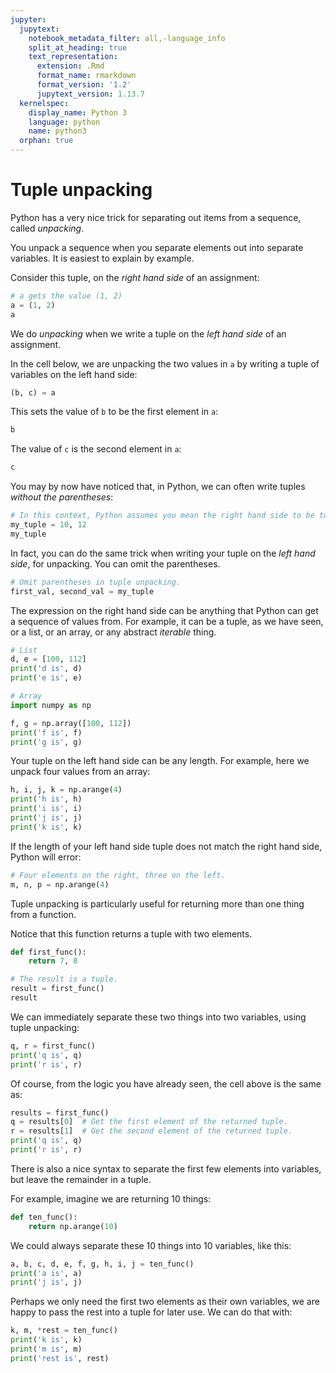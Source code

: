 ```yaml
---
jupyter:
  jupytext:
    notebook_metadata_filter: all,-language_info
    split_at_heading: true
    text_representation:
      extension: .Rmd
      format_name: rmarkdown
      format_version: '1.2'
      jupytext_version: 1.13.7
  kernelspec:
    display_name: Python 3
    language: python
    name: python3
  orphan: true
---
```


# Tuple unpacking

Python has a very nice trick for separating out items from a sequence, called *unpacking*.

You unpack a sequence when you separate elements out into separate variables.  It is easiest to explain by example.

Consider this tuple, on the *right hand side* of an assignment:

```python
# a gets the value (1, 2)
a = (1, 2)
a
```

We do *unpacking* when we write a tuple on the *left hand side* of an
assignment.

In the cell below, we are unpacking the two values in `a` by writing a tuple
of variables on the left hand side:

```python
(b, c) = a
```

This sets the value of `b` to be the first element in `a`:

```python
b
```

The value of `c` is the second element in `a`:

```python
c
```

You may by now have noticed that, in Python, we can often write tuples
*without the parentheses*:

```python
# In this context, Python assumes you mean the right hand side to be tuple.
my_tuple = 10, 12
my_tuple
```

In fact, you can do the same trick when writing your tuple on the *left hand
side*, for unpacking.  You can omit the parentheses.

```python
# Omit parentheses in tuple unpacking.
first_val, second_val = my_tuple
```

The expression on the right hand side can be anything that Python can get a
sequence of values from.  For example, it can be a tuple, as we have seen, or
a list, or an array, or any abstract *iterable* thing.

```python
# List
d, e = [100, 112]
print('d is', d)
print('e is', e)
```

```python
# Array
import numpy as np

f, g = np.array([100, 112])
print('f is', f)
print('g is', g)
```

Your tuple on the left hand side can be any length.  For example, here we unpack four values from an array:

```python
h, i, j, k = np.arange(4)
print('h is', h)
print('i is', i)
print('j is', j)
print('k is', k)
```

If the length of your left hand side tuple does not match the right hand side, Python will error:

```python
# Four elements on the right, three on the left.
m, n, p = np.arange(4)
```

Tuple unpacking is particularly useful for returning more than one thing from
a function.

Notice that this function returns a tuple with two elements.

```python
def first_func():
    return 7, 8
```

```python
# The result is a tuple.
result = first_func()
result
```

We can immediately separate these two things into two variables, using tuple
unpacking:

```python
q, r = first_func()
print('q is', q)
print('r is', r)
```

Of course, from the logic you have already seen, the cell above is the same
as:

```python
results = first_func()
q = results[0]  # Get the first element of the returned tuple.
r = results[1]  # Get the second element of the returned tuple.
print('q is', q)
print('r is', r)
```

There is also a nice syntax to separate the first few elements into variables,
but leave the remainder in a tuple.

For example, imagine we are returning 10 things:

```python
def ten_func():
    return np.arange(10)
```

We could always separate these 10 things into 10 variables, like this:

```python
a, b, c, d, e, f, g, h, i, j = ten_func()
print('a is', a)
print('j is', j)
```

Perhaps we only need the first two elements as their own variables, we are happy to pass the rest into a tuple for later use.  We can do that with:


```python
k, m, *rest = ten_func()
print('k is', k)
print('m is', m)
print('rest is', rest)
```
